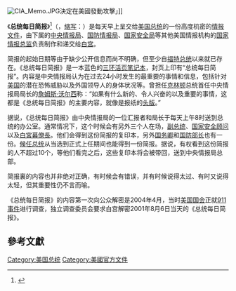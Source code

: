 {{refimprove|time=2017-12-09T07:24:47+00:00}}
[[File:CIA_Memo.JPG|thumb]]決定在美國發動攻擊」]]

《'''总统每日简报'''》<ref>{{cite web|url=http://cia.gov/cia/di/analytica_products_section.html |title=Central Intelligence Agency Directorate of Intelligence Products Page |date=2006-06-16 |accessdate=2011-12-03 |archiveurl=https://web.archive.org/web/20060616222248/http://cia.gov/cia/di/analytica_products_section.html |archivedate=2006-06-16 |deadurl=yes }}</ref>（{{lang-en|'''President's Daily Briefing'''}}，[[缩写|缩写]]：{{lang|en|'''PDB.'''}}）是每天早上呈交给[[美国总统|美国总统]]的一份高度机密的[[情报文件|情报文件]]，由下属的[[中央情报局|中央情报局]]、[[美国国防情报局|国防情报局]]、[[美国国家安全局|国家安全局]]等其他美国情报机构的[[国家情报总监|国家情报总监]]负责制作和递交给[[白宫|白宫]]。

简报的起始日期等由于缺少公开信息而尚不明确，但至少自[[傑拉爾德·福特|福特总统]]以来就已存在。《总统每日简报》是一本蓝色的[[三环活页笔记本|三环活页笔记本]]，封页上印有“总统每日简报”。内容是中央情报局认为在过去24小时发生的最重要的事情和信息，包括针对[[美国|美国]]的潜在恐怖威胁以及外国领导人的身体状况等。曾担任[[比尔·克林顿|克林顿]]总统首任中央情报局局长的[[詹姆斯·沃尔西|詹姆斯·沃尔西]]称：“如果有什么新的、令人兴奋的以及重要的事情，这都是《总统每日简报》的主要内容，就像是报纸的[[头版|头版]]。”

据说，《总统每日简报》由中央情报局的一位汇报者和局长于每天上午8时送到总统的办公室。通常情况下，这个时候会有另外三个人在场，[[美国副总统|副总统]]、[[美国国家安全顾问|国家安全顾问]]以及[[白宮幕僚長|白宮幕僚長]]。他们会得到这份简报的复印本，另外[[美国国务卿|国务卿]]和[[美国国防部长|国防部长]]也有一份。[[美國總統當選人|候任总统]]从当选到正式上任期间也能得到一份简报。据说，有权看到这份简报的人不超过10个，等他们看完之后，这些复印本将会被带回，送到中央情报局总部。

简报裏的内容也并非绝对正确，有时候会有错误，并有时候说得太过、有时又说得太轻，但其重要性仍不言而喻。

《总统每日简报》的内容第一次向公众解密是2004年4月，当时[[美国国会|美国国会]]正就[[911事件|911事件]]进行调查，独立调查委员会要求白宫解密2001年8月6日当天的《总统每日简报》。

== 參考文獻 ==
{{reflist|2}}

{{美國總統}}

[[Category:美国总统|Category:美国总统]]
[[Category:美國官方文件|Category:美國官方文件]]